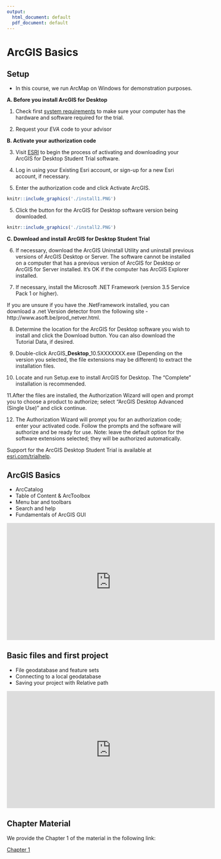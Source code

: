 ```yaml
---
output:
  html_document: default
  pdf_document: default
---
```

# ArcGIS Basics {#week1}

## Setup

* In this course, we run ArcMap on Windows for demonstration purposes.

**A. Before you install ArcGIS for Desktop**

1. Check first [system requirements](http://desktop.arcgis.com/en/arcmap/10.3/get-started/system-requirements/arcgis-desktop-system-requirements.htm) to make sure your computer has the hardware and software required for the trial.

2. Request your *EVA* code to your advisor

**B. Activate your authorization code**

3. Visit [ESRI](https://www.esri.com/educationedition) to begin the process of activating and downloading your ArcGIS for Desktop Student Trial software.

4. Log in using your Existing Esri account, or sign-up for a new Esri account, if necessary.

5. Enter the authorization code and click Activate ArcGIS.

```r
knitr::include_graphics('./install1.PNG')
```

5. Click the button for the ArcGIS for Desktop software version being downloaded.

```r
knitr::include_graphics('./install2.PNG')
```

**C. Download and install ArcGIS for Desktop Student Trial**

6. If necessary, download the ArcGIS Uninstall Utility and uninstall previous versions of ArcGIS Desktop or Server.  The software cannot be installed on a computer that has a previous version of ArcGIS for Desktop or ArcGIS for Server installed. It's OK if the computer has ArcGIS Explorer installed.

7. If necessary, install the Microsoft .NET Framework (version 3.5 Service Pack 1 or higher).

If you are unsure if you have the .NetFramework installed, you can download a .net Version detector from the following site - http://www.asoft.be/prod_netver.html.

8. Determine the location for the ArcGIS for Desktop software you wish to install and click the Download button.  You can also download the Tutorial Data, if desired.

9. Double-click ArcGIS_**Desktop**_10.5XXXXXXX.exe (Depending on the version you selected, the file extensions may be different) to extract the installation files.

10. Locate and run Setup.exe to install ArcGIS for Desktop.  The “Complete” installation is recommended.

11.After the files are installed, the Authorization Wizard will open and prompt you to choose a product to authorize; select “ArcGIS Desktop Advanced (Single Use)” and click continue.

12. The Authorization Wizard will prompt you for an authorization code; enter your activated code.  Follow the prompts and the software will authorize and be ready for use.  Note: leave the default option for the software extensions selected; they will be authorized automatically.


Support for the ArcGIS Desktop Student Trial is available at [esri.com/trialhelp](https://esri.com/trialhelp).

## ArcGIS Basics

+ ArcCatalog
+ Table of Content & ArcToolbox
+ Menu bar and toolbars
+ Search and help
+ Fundamentals of ArcGIS GUI

<iframe width="560" height="315" src="https://www.youtube.com/embed/ppBX0DbAHHI" frameborder="0" allow="accelerometer; autoplay; encrypted-media; gyroscope; picture-in-picture" allowfullscreen></iframe>

## Basic files and first project

+ File geodatabase and feature sets
+ Connecting to a local geodatabase
+ Saving your project with Relative path

<iframe width="560" height="315" src="https://www.youtube.com/embed/BCjGnAAIe28" frameborder="0" allow="accelerometer; autoplay; encrypted-media; gyroscope; picture-in-picture" allowfullscreen></iframe>

## Chapter Material

We provide the Chapter 1 of the material in the following link:

[Chapter 1](https://drive.google.com/drive/folders/1MzxWyqwqheQkgVsv-m9wZxvaxnx8s0fG?usp=sharing)